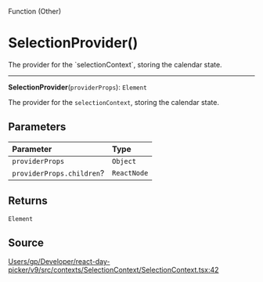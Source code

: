 <SectionTitle>Function (Other)</SectionTitle>

# SelectionProvider()

<Description>
The provider for the `selectionContext`, storing the calendar state.
</Description>

---

<a id="undefined" name="undefined"></a>

<SignatureMemberIdentifier>**SelectionProvider**(`providerProps`): `Element`</SignatureMemberIdentifier>

The provider for the `selectionContext`, storing the calendar state.

## Parameters

| Parameter | Type |
| :------ | :------ |
| `providerProps` | `Object` |
| `providerProps.children`? | `ReactNode` |

## Returns

`Element`

## Source

[Users/gp/Developer/react-day-picker/v9/src/contexts/SelectionContext/SelectionContext.tsx:42](https://github.com/gpbl/react-day-picker/blob/a7b1c7f4e/src/contexts/SelectionContext/SelectionContext.tsx#L42)
